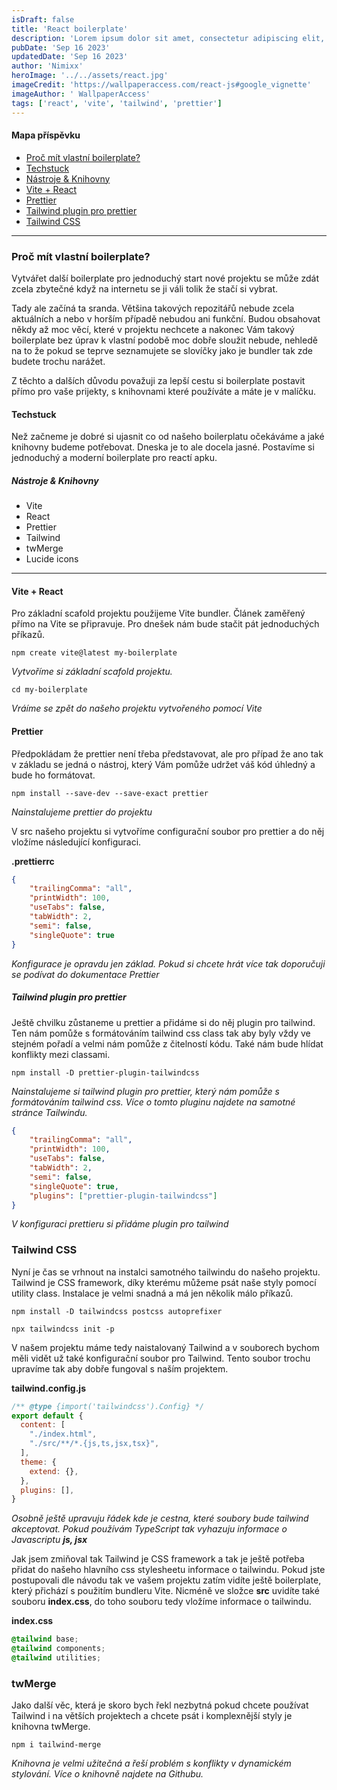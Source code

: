 ```yaml
---
isDraft: false
title: 'React boilerplate'
description: 'Lorem ipsum dolor sit amet, consectetur adipiscing elit, sed do eiusmod tempor incididunt ut labore et dolore magna aliqua. Vitae ultricies leo integer malesuada nunc vel risus commodo viverra. Adipiscing enim eu turpis egestas pretium. Euismod elementum nisi quis eleifend quam'
pubDate: 'Sep 16 2023'
updatedDate: 'Sep 16 2023'
author: 'Nimixx'
heroImage: '../../assets/react.jpg'
imageCredit: 'https://wallpaperaccess.com/react-js#google_vignette'
imageAuthor: ' WallpaperAccess'
tags: ['react', 'vite', 'tailwind', 'prettier']
---
```



#### Mapa příspěvku

- [Proč mít vlastní boilerplate?](#proč-mít-vlastní-boilerplate)
- [Techstuck](#techstuck)
- [Nástroje & Knihovny](#nástroje--knihovny)
- [Vite + React](#vite--react)
- [Prettier](#prettier)
- [Tailwind plugin pro prettier](#tailwind-plugin-pro-prettier)
- [Tailwind CSS](#tailwind-css)

---

### Proč mít vlastní boilerplate?

Vytvářet další boilerplate pro jednoduchý start nové projektu se může zdát zcela zbytečné když na internetu se ji váli tolik že stačí si vybrat.

Tady ale začíná ta sranda. Většina takových repozitářů nebude zcela aktuálních a nebo v horším případě nebudou ani funkční. Budou obsahovat někdy až moc věcí, které v projektu nechcete a nakonec Vám takový boilerplate bez úprav k vlastní podobě moc dobře sloužit nebude, nehledě na to že pokud se teprve seznamujete se slovíčky jako je bundler tak zde budete trochu narážet.

Z těchto a dalších důvodu považuji za lepší cestu si boilerplate postavit přímo pro vaše prijekty, s knihovnami které používáte a máte je v malíčku.

#### Techstuck

Než začneme je dobré si ujasnit co od našeho boilerplatu očekáváme a jaké knihovny budeme potřebovat. Dneska je to ale docela jasné. Postavíme si jednoduchý a moderní boilerplate pro reactí apku.

##### Nástroje & Knihovny

- Vite
- React
- Prettier
- Tailwind
- twMerge
- Lucide icons

---

#### Vite + React

Pro základní scafold projektu použijeme Vite bundler. Článek zaměřený přímo na Vite se připravuje. Pro dnešek nám bude stačit pát jednoduchých příkazů.

```console
npm create vite@latest my-boilerplate
```

_Vytvoříme si základní scafold projektu._

```console
cd my-boilerplate
```

_Vráíme se zpět do našeho projektu vytvořeného pomocí Vite_

#### Prettier

Předpokládam že prettier není třeba představovat, ale pro případ že ano tak v základu se jedná o nástroj, který Vám pomůže udržet váš kód úhledný a bude ho formátovat.

```console
npm install --save-dev --save-exact prettier
```

_Nainstalujeme prettier do projektu_

V src našeho projektu si vytvoříme configurační soubor pro prettier a do něj vložíme následující konfiguraci.

**.prettierrc**

```json
{
	"trailingComma": "all",
	"printWidth": 100,
	"useTabs": false,
	"tabWidth": 2,
	"semi": false,
	"singleQuote": true
}
```

_Konfigurace je opravdu jen základ. Pokud si chcete hrát více tak doporučuji se podívat do dokumentace <HyperLink target="_blank" href="https://prettier.io/docs/en/">Prettier</HyperLink>_

##### Tailwind plugin pro prettier

Ještě chvilku zůstaneme u prettier a přidáme si do něj plugin pro tailwind. Ten nám pomůže s formátováním tailwind css class tak aby byly vždy ve stejném pořadí a velmi nám pomůže z čitelností kódu. Také nám bude hlídat konflikty mezi classami.

```console
npm install -D prettier-plugin-tailwindcss
```

_Nainstalujeme si tailwind plugin pro prettier, který nám pomůže s formátováním tailwind css.
Více o tomto pluginu najdete na samotné stránce <HyperLink target="_blank" href="https://tailwindcss.com/blog/automatic-class-sorting-with-prettier">Tailwindu</HyperLink>._

```json
{
	"trailingComma": "all",
	"printWidth": 100,
	"useTabs": false,
	"tabWidth": 2,
	"semi": false,
	"singleQuote": true,
	"plugins": ["prettier-plugin-tailwindcss"]
}
```

_V konfiguraci prettieru si přidáme plugin pro tailwind_

### Tailwind CSS

Nyní je čas se vrhnout na instalci samotného tailwindu do našeho projektu. Tailwind je CSS framework, díky kterému můžeme psát naše styly pomocí utility class. Instalace je velmi snadná a má jen několik málo příkazů.

```console
npm install -D tailwindcss postcss autoprefixer
```

```console
npx tailwindcss init -p
```

V našem projektu máme tedy naistalovaný Tailwind a v souborech bychom měli vidět už také konfigurační soubor pro Tailwind. Tento soubor trochu upravíme tak aby dobře fungoval s naším projektem.	

**tailwind.config.js**

```js
/** @type {import('tailwindcss').Config} */
export default {
  content: [
    "./index.html",
    "./src/**/*.{js,ts,jsx,tsx}",
  ],
  theme: {
    extend: {},
  },
  plugins: [],
}
```

_Osobně ještě upravuju řádek kde je cestna, které soubory bude tailwind akceptovat. Pokud používám TypeScript tak vyhazuju informace o Javascriptu **js, jsx**_

Jak jsem zmiňoval tak Tailwind je CSS framework a tak je ještě potřeba přidat do našeho hlavního css stylesheetu informace o tailwindu. Pokud jste postupovali dle návodu tak ve vašem projektu zatím vidíte ještě boilerplate, který přichází s použitím bundleru Vite. Nicméně ve složce **src** uvidíte také souboru **index.css**, do toho souboru tedy vložíme informace o tailwindu.

**index.css**

```css
@tailwind base;
@tailwind components;
@tailwind utilities;
```

### twMerge

Jako další věc, která je skoro bych řekl nezbytná pokud chcete používat Tailwind i na větších projektech a chcete psát i komplexnější styly je knihovna twMerge. 

```console
npm i tailwind-merge
```
_Knihovna je velmi užitečná a řeší problém s konflikty v dynamickém stylování. Více o knihovně najdete na <HyperLink target="_blank" href="https://github.com/dcastil/tailwind-merge">Githubu</HyperLink>._
